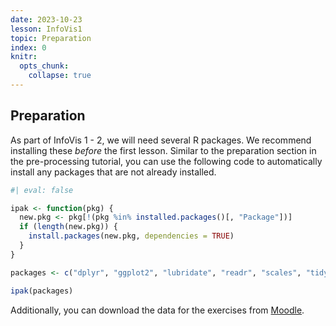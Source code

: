 ```yaml
---
date: 2023-10-23
lesson: InfoVis1
topic: Preparation
index: 0
knitr:
  opts_chunk:
    collapse: true
---
```


## Preparation {#sec-infovis-preparation}

As part of InfoVis 1 - 2, we will need several R packages. We recommend installing these *before* the first lesson. Similar to the preparation section in the pre-processing tutorial, you can use the following code to automatically install any packages that are not already installed.

```r
#| eval: false

ipak <- function(pkg) {
  new.pkg <- pkg[!(pkg %in% installed.packages()[, "Package"])]
  if (length(new.pkg)) {
    install.packages(new.pkg, dependencies = TRUE)
  }
}

packages <- c("dplyr", "ggplot2", "lubridate", "readr", "scales", "tidyr")

ipak(packages)
```

Additionally, you can download the data for the exercises from [Moodle]().
